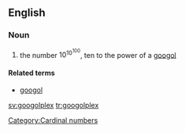 ==English==

===Noun===
{{en-noun|es}}

# the number <math>10^{10^{100}}</math>, ten to the power of a [[googol]]

====Related terms====
* [[googol]]

[[Category:Cardinal numbers]]

[[sv:googolplex]]
[[tr:googolplex]]
